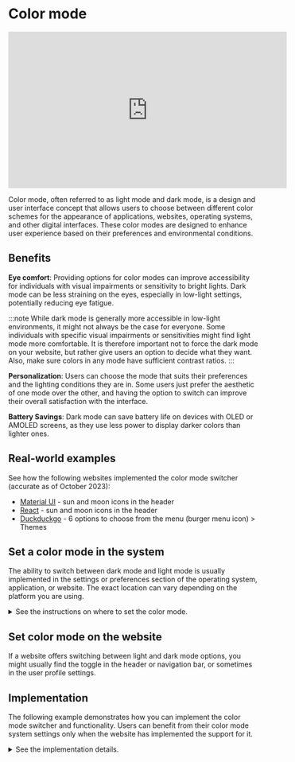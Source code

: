 
# Color mode

<iframe width="560" height="315" src="https://www.youtube.com/embed/z92EThWON_Q" title="Color Mode - User Preferences" frameBorder="0" allow="accelerometer; autoplay; clipboard-write; encrypted-media; gyroscope; picture-in-picture" allowFullScreen></iframe>

Color mode, often referred to as light mode and dark mode, is a design and user interface concept that allows users to choose between different color schemes for the appearance of applications, websites, operating systems, and other digital interfaces. These color modes are designed to enhance user experience based on their preferences and environmental conditions.

## Benefits

**Eye comfort**: Providing options for color modes can improve accessibility for individuals with visual impairments or sensitivity to bright lights. Dark mode can be less straining on the eyes, especially in low-light settings, potentially reducing eye fatigue.

:::note
While dark mode is generally more accessible in low-light environments, it might not always be the case for everyone. Some individuals with specific visual impairments or sensitivities might find light mode more comfortable. It is therefore important not to force the dark mode on your website, but rather give users an option to decide what they want. Also, make sure colors in any mode have sufficient contrast ratios.
:::

**Personalization**: Users can choose the mode that suits their preferences and the lighting conditions they are in. Some users just  prefer the aesthetic of one mode over the other, and having the option to switch can improve their overall satisfaction with the interface.

**Battery Savings**: Dark mode can save battery life on devices with OLED or AMOLED screens, as they use less power to display darker colors than lighter ones.

## Real-world examples

See how the following websites implemented the color mode switcher (accurate as of October 2023):

- [Material UI](https://mui.com/) - sun and moon icons in the header
- [React](https://react.dev/) - sun and moon icons in the header
- [Duckduckgo](https://duckduckgo.com/) - 6 options to choose from the menu (burger menu icon) > Themes

## Set a color mode in the system

The ability to switch between dark mode and light mode is usually implemented in the settings or preferences section of the operating system, application, or website. The exact location can vary depending on the platform you are using.

<details>
  <summary>
    <span>See the instructions on where to set the color mode.</span>
  </summary>
  <ul>
    <li><strong>Windows</strong>: Open Settings > Personalization > Colors, then pick a pre-existing theme in <em>Choose your mode</em> option.</li>
    <li><strong>macOS</strong>: Open System Preferences > General, and select the theme.</li>
    <li><strong>iOS</strong>: Open Settings > Display & Brightness, then tap the theme.</li>
    <li><strong>Android</strong>: Open Settings > Display, then choose the color scheme.</li>
  </ul>

  You should be able to find the settings at similar places as listed above when you use a different device, system, application, or version.
</details>

## Set color mode on the website

If a website offers switching between light and dark mode options, you might usually find the toggle in the header or navigation bar, or sometimes in the user profile settings.

## Implementation

The following example demonstrates how you can implement the color mode switcher and functionality. Users can benefit from their color mode system settings only when the website has implemented the support for it.

<details>
  <summary>
    <span>See the implementation details.</span>
  </summary>
  There is a color mode button users can activate and reveal the list of options:

  <ul>
    <li>Light mode</li>
    <li>Dark mode</li>
    <li>Use system setting</li>
  </ul>

  Setting either light or dark mode will switch the page to the respective theme mode. Setting the "Use system setting" will set the same theme users have chosen in their operating system theme settings.

  The theme value is read from/set to the localstorage. Also, the media query <code>prefers-color-mode</code> checks for user system preferences.

  Toggling between the light and dark modes switches the value in the <code>data-color-mode</code> attribute, which would usually be put on <code>html</code> or <code>body</code> elements.

  This creates a CSS selector where we can use CSS variables that switch color values for each mode, allowing multiple themes to have their own color settings. For instance:
  ```
[data-color-mode="light"] {
    --color-text: #2e2d2c;
    --color-bg: #fff;
}

[data-color-mode="dark"] {
    --color-text: #f6f6f6;
    --color-bg: #2e2d2c;
}
  ```

Upon initialization, the code prioritizes the color mode stored in local storage. If absent, it uses the `matchMedia` method to detect the system's color scheme preference (light or dark). If neither is present, it defaults to light mode. The chosen mode is then stored persistently in local storage for future visits.

This is a basic implementation of color mode switcher.
</details>

<PreviewWrapper title="Color mode implementation example" codeHref="https://codesandbox.io/s/color-mode-zmgmrx">
  <ColorMode />
</PreviewWrapper>
